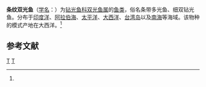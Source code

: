 {{Speciesbox
| taxon = Diplophos teania
| binomial_authority = ([[阿尔伯特·甘瑟|Günther]], 1873)<ref name='id5443'>{{cite web| url =http://www.bioinfo.cn/db05/BjdwSpecies.php?action=view&id=5443| title =条纹双光鱼| work =《中国动物物种编目数据库》| publisher =中国科学院微生物研究所| author =中国科学院动物研究所| accessdate =2009-04-11| deadurl =yes| archiveurl =https://web.archive.org/web/20160305085832/http://www.bioinfo.cn/db05/BjdwSpecies.php?action=view&id=5443| archivedate =2016-03-05}}</ref>
}}

'''条纹双光鱼'''（[[学名|学名]]：{{lang|la|''Diplophos teania''}}）为[[钻光鱼科|钻光鱼科]][[双光鱼属|双光鱼属]]的[[鱼类|鱼类]]，俗名条带多光鱼、细双钻光鱼。分布于[[印度洋|印度洋]]、[[阿拉伯海|阿拉伯海]]、[[太平洋|太平洋]]、[[大西洋|大西洋]]、[[台湾岛|台湾岛]]以及[[南海|南海]]等海域。该物种的模式产地在大西洋。<ref name='id5443'/>

== 参考文献 ==
{{reflist}}

{{taxonbar}}
[[Category:_1873年描述的鱼类|T]]
[[Category:双光鱼属|T]]